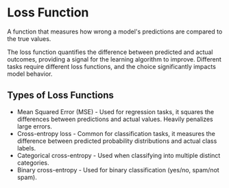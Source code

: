 # Loss Function

A function that measures how wrong a model's predictions are compared to the true values.

The loss function quantifies the difference between predicted and actual outcomes, providing a signal for the learning algorithm to improve. Different tasks require different loss functions, and the choice significantly impacts model behavior.

## Types of Loss Functions
- Mean Squared Error (MSE) - Used for regression tasks, it squares the differences between predictions and actual values. Heavily penalizes large errors.
- Cross-entropy loss - Common for classification tasks, it measures the difference between predicted probability distributions and actual class labels.
- Categorical cross-entropy - Used when classifying into multiple distinct categories.
- Binary cross-entropy - Used for binary classification (yes/no, spam/not spam).